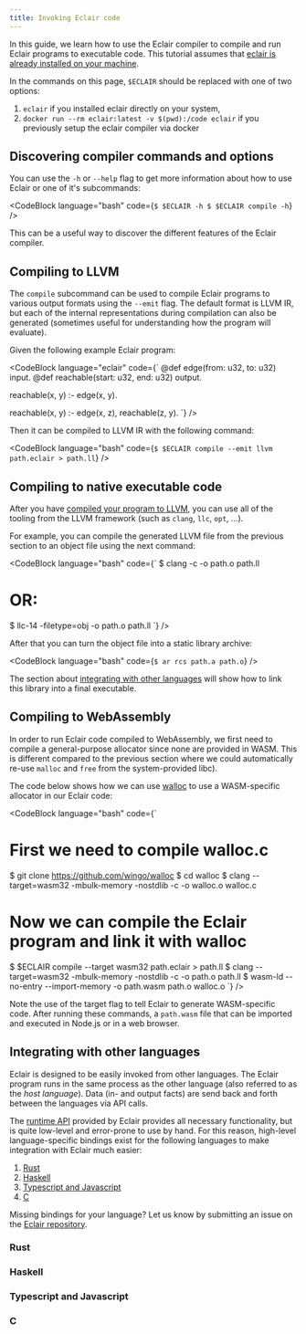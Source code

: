 ```yaml
---
title: Invoking Eclair code
---
```



In this guide, we learn how to use the Eclair compiler to compile and run
Eclair programs to executable code. This tutorial assumes that
[eclair is already installed on your machine](/docs/getting-started).

In the commands on this page, `$ECLAIR` should be replaced with one of two options:

1. `eclair` if you installed eclair directly on your system,
2. `docker run --rm eclair:latest -v $(pwd):/code eclair` if you previously
   setup the eclair compiler via docker

## Discovering compiler commands and options

You can use the `-h` or `--help` flag to get more information about how to use
Eclair or one of it's subcommands:

<CodeBlock
  language="bash"
  code={`
$ $ECLAIR -h
$ $ECLAIR compile -h
`}
/>

This can be a useful way to discover the different features of the Eclair
compiler.

## Compiling to LLVM

The `compile` subcommand can be used to compile Eclair programs to various
output formats using the `--emit` flag. The default format is LLVM IR, but each
of the internal representations during compilation can also be generated
(sometimes useful for understanding how the program will evaluate).

Given the following example Eclair program:

<CodeBlock language="eclair" code={`
@def edge(from: u32, to: u32) input.
@def reachable(start: u32, end: u32) output.

reachable(x, y) :-
edge(x, y).

reachable(x, y) :-
edge(x, z),
reachable(z, y).
`} />

Then it can be compiled to LLVM IR with the following command:

<CodeBlock
  language="bash"
  code={`
$ $ECLAIR compile --emit llvm path.eclair > path.ll
`}
/>

## Compiling to native executable code

After you have [compiled your program to LLVM](#compiling-to-llvm), you can use
all of the tooling from the LLVM framework (such as `clang`, `llc`, `opt`, ...).

For example, you can compile the generated LLVM file from the previous section
to an object file using the next command:

<CodeBlock
  language="bash"
  code={`
$ clang -c -o path.o path.ll
# OR:
$ llc-14 -filetype=obj -o path.o path.ll
`}
/>

After that you can turn the object file into a static library archive:

<CodeBlock
  language="bash"
  code={`
$ ar rcs path.a path.o
`}
/>

The section about [integrating with other languages](#integrating-with-other-languages)
will show how to link this library into a final executable.

## Compiling to WebAssembly

In order to run Eclair code compiled to WebAssembly, we first need to compile a
general-purpose allocator since none are provided in WASM. This is different
compared to the previous section where we could automatically re-use `malloc`
and `free` from the system-provided libc).

The code below shows how we can use [walloc](https://github.com/wingo/walloc)
to use a WASM-specific allocator in our Eclair code:

<CodeBlock
  language="bash"
  code={`
# First we need to compile walloc.c
$ git clone https://github.com/wingo/walloc
$ cd walloc
$ clang --target=wasm32 -mbulk-memory -nostdlib -c -o walloc.o walloc.c
# Now we can compile the Eclair program and link it with walloc
$ $ECLAIR compile --target wasm32 path.eclair > path.ll
$ clang --target=wasm32 -mbulk-memory -nostdlib -c -o path.o path.ll
$ wasm-ld --no-entry --import-memory -o path.wasm path.o walloc.o
`}
/>

Note the use of the target flag to tell Eclair to generate WASM-specific code.
After running these commands, a `path.wasm` file that can be imported and
executed in Node.js or in a web browser.

## Integrating with other languages

Eclair is designed to be easily invoked from other languages. The Eclair
program runs in the same process as the other language (also referred to as the
_host language_). Data (in- and output facts) are send back and forth between
the languages via API calls.

The [runtime API](/docs/api) provided by Eclair provides all necessary
functionality, but is quite low-level and error-prone to use by hand. For this
reason, high-level language-specific bindings exist for the following languages
to make integration with Eclair much easier:

1. [Rust](#rust)
2. [Haskell](#haskell)
3. [Typescript and Javascript](#typescript-and-javascript)
4. [C](#c)

Missing bindings for your language? Let us know by submitting an issue on the
[Eclair repository](https://github.com/luc-tielen/eclair-lang/issues).

### Rust

### Haskell

### Typescript and Javascript

### C
